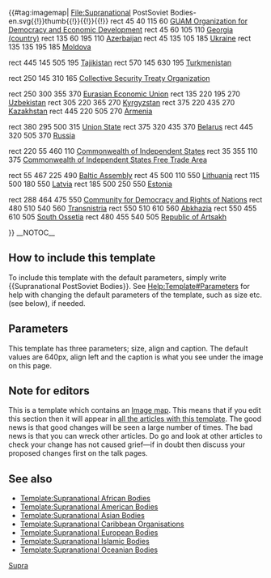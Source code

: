 {{#tag:imagemap|
File:Supranational PostSoviet Bodies-en.svg{{!}}thumb{{!}}{{{size|640px}}}{{!}}{{{align|left}}}{{!}}{{{caption|[[Euler diagram]] showing the relationships among various supranational organisations in the territory of the former Soviet Union<span style="float:right; font-weight:normal; font-size:xx-small;">[[Template:Supranational PostSoviet Bodies|<span title="View this template">v</span>]] • [[Template talk:Supranational PostSoviet Bodies|<span title="Discuss this template">d</span>]] • [//en.wikipedia.org/w/index.php?title=Template:Supranational_PostSoviet_Bodies&action=edit <span title="Edit this template" style=";">e</span>] </span>}}}
rect  45  40 115  60  [[GUAM Organization for Democracy and Economic Development]]
rect  45  60 105 110  [[Georgia (country)]]
rect 135  60 195 110  [[Azerbaijan]]
rect  45 135 105 185  [[Ukraine]]
rect 135 135 195 185  [[Moldova]]

rect 445 145 505 195  [[Tajikistan]]
rect 570 145 630 195  [[Turkmenistan]]

rect 250 145 310 165  [[Collective Security Treaty Organization]]

rect 250 300 355 370  [[Eurasian Economic Union]]
rect 135 220 195 270  [[Uzbekistan]]
rect 305 220 365 270  [[Kyrgyzstan]]
rect 375 220 435 270  [[Kazakhstan]]
rect 445 220 505 270  [[Armenia]]

rect 380 295 500 315  [[Union State]]
rect 375 320 435 370  [[Belarus]]
rect 445 320 505 370  [[Russia]]

rect 220  55 460 110  [[Commonwealth of Independent States]]
rect  35 355 110 375  [[Commonwealth of Independent States Free Trade Area]]

rect 55 467 225 490   [[Baltic Assembly]]
rect 45 500 110 550   [[Lithuania]]
rect 115 500 180 550  [[Latvia]]
rect 185 500 250 550  [[Estonia]]

rect 288 464 475 550  [[Community for Democracy and Rights of Nations]]
rect 480 510 540 560  [[Transnistria]]
rect 550 510 610 560  [[Abkhazia]]
rect 550 455 610 505  [[South Ossetia]]
rect 480 455 540 505  [[Republic of Artsakh]]

}}<noinclude>
{{Clear}}
__NOTOC__
==How to include this template==
To include this template with the default parameters, simply write <nowiki>{{Supranational PostSoviet Bodies}}</nowiki>. See [[Help:Template#Parameters]] for help with changing the default parameters of the template, such as size etc. (see below), if needed.

==Parameters==
This template has three parameters; size, align and caption. The default values are 640px, align left and the caption is what you see under the image on this page.

==Note for editors==
This is a template which contains an [[Image map]]. This means that if you edit this section then it will appear in [[Special:WhatLinksHere/Template:Supranational PostSoviet Bodies|all the articles with this template]]. The good news is that good changes will be seen a large number of times. The bad news is that you can wreck other articles. Do go and look at other articles to check your change has not caused grief—if in doubt then discuss your proposed changes first on the talk pages.

==See also==
* [[Template:Supranational African Bodies]]
* [[Template:Supranational American Bodies]]
* [[Template:Supranational Asian Bodies]]
* [[Template:Supranational Caribbean Organisations]]
* [[Template:Supranational European Bodies]]
* [[Template:Supranational Islamic Bodies]]
* [[Template:Supranational Oceanian Bodies]]

[[Category:Wikipedia image maps|Supra]]
</noinclude>